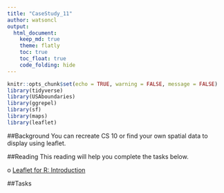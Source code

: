 ```yaml
---
title: "CaseStudy_11"
author: watsoncl 
output: 
  html_document:
    keep_md: true
    theme: flatly
    toc: true
    toc_float: true
    code_folding: hide
---
```


```r
knitr::opts_chunk$set(echo = TRUE, warning = FALSE, message = FALSE)
library(tidyverse)
library(USAboundaries)
library(ggrepel)
library(sf)
library(maps)
library(leaflet)
```

##Background
You can recreate CS 10 or find your own spatial data to display using leaflet.

##Reading
This reading will help you complete the tasks below.

o [Leaflet for R: Introduction](rstudio.github.io/leaflet/)

##Tasks














